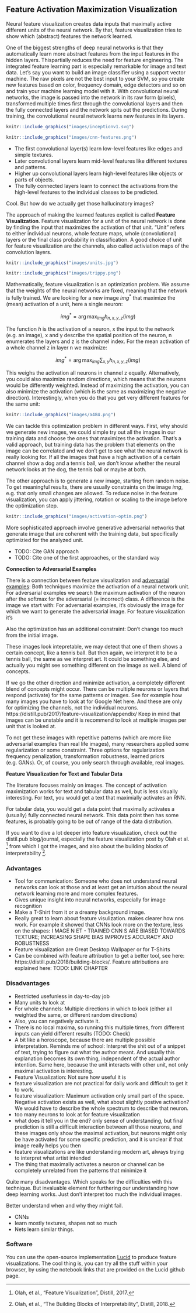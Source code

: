<!--
Some literature
- For feature attribution: http://blog.qure.ai/notes/deep-learning-visualization-gradient-based-methods
- http://blog.qure.ai/notes/visualizing_deep_learning
-->
## Feature Activation Maximization Visualization {#feature-visualization}

Neural feature visualization creates data inputs that maximally active different units of the neural network.
By that, feature visualization tries to show which (abstract) features the network learned.

<!-- Background: Why feature visualization -->
One of the biggest strengths of deep neural networks is that they automatically learn more abstract features from the input features in the hidden layers.
Thispartially reduces the need for feature engineering.
The integrated feature learning part is especially remarkable for image and text data.
Let's say you want to build an image classifier using a support vector machine.
The raw pixels are not the best input to your SVM, so you create new features based on color, frequency domain, edge detectors and so on and train your machine learning model with it.
With convolutional neural networks, the image is passed into the network in its raw form (pixels), transformed multiple times first through the convolutional layers and then the fully connected layers and the network spits out the predictions.
During training, the convolutional neural network learns new features in its layers.

```r
knitr::include_graphics("images/inceptionv1.svg")
```
```r
knitr::include_graphics("images/cnn-features.png")
```

- The first convolutional layer(s) learn low-level features like edges and simple textures.
- Later convolutional layers learn mid-level features like different textures and patterns.
- Higher up convolutional layers learn high-level features like objects or parts of objects.
- The fully connected layers learn to connect the activations from the high-level features to the individual classes to be predicted.

Cool.
But how do we actually get those hallucinatory images?

<!-- Feature Visualization explained-->
The approach of making the learned features explicit is called **Feature Visualization**.
Feature visualization for a unit of the neural network is done by finding the input that maximizes the activation of that unit.
"Unit" refers to either individual neurons, whole feature maps, whole (convolutional) layers or the final class probability in classification.
A good choice of unit for feature visualization are the channels, also called activiation maps of the convolution layers.

```r
knitr::include_graphics("images/units.jpg")
```


```r
knitr::include_graphics("images/trippy.png")
```

Mathematically, feature visualization is an optimization problem.
We assume that the weights of the neural networks are fixed, meaning that the network is fully trained.
We are looking for a new image $img^*$ that maximize the (mean) activation of a unit, here a single neuron:

$$img^*=\arg\max_{img}h_{n,x,y,z}(img)$$

The function $h$ is the activation of a neuron, x the input to the network (e.g. an image), x and y describe the spatial position of the neuron, n enumerates the layers and z is the channel index.
For the mean activation of a whole channel z in layer n we maximize:

$$img^*=\arg\max_{img}\sum_{x,y}h_{n,x,y,z}(img)$$

This weighs the activation all neurons in channel z equally.
Alternatively, you could also maximize random directions, which means that the neurons would be differently weighted.
Instead of maximizing the activation, you can also minimize the activation (which is the same as maximizing the negative direction).
Interestingly, when you do that you get very different features for the same unit:

```{r``{r pos-neg, fig.cap="Positive (left) and negative (right) activation of Inception V1 neuron 484 from layer mixed4d pre relu. While the neuron is maximally activated by wheels, something weird (which seems to have eyes) brings a negative activation. Code: https://colab.research.google.com/github/tensorflow/lucid/blob/master/notebooks/feature-visualization/negative_neurons.ipynb", out.width=800}
knitr::include_graphics("images/a484.png")
```

We can tackle this optimization problem in different ways.
First, why should we generate new images, we could simple try out all the images in our training data and choose the ones that maximizes the activation.
That's a valid approach, but training data has the problem that elements on the image can be correlated and we don't get to see what the neural network is really looking for.
If all the images that have a high activation of a certain channel show a dog and a tennis ball, we don't know whether the neural network looks at the dog, the tennis ball or maybe at both.

The other approach is to generate a new image, starting from random noise.
To get meaningful results, there are usually constraints on the image *img*, e.g. that only small changes are allowed.
To reduce noise in the feature visualization, you can apply jittering, rotation or scaling to the image before the optimization step.

```{r``{r activation-optim, fig.cap="Iterative optimization from random image to maximizing activation. Olah, et al. 2017 (CC-BY 4.0) https://distill.pub/2017/feature-visualization/.", out.width=800}
knitr::include_graphics("images/activation-optim.png")
```
More sophisticated approach involve generative adversarial networks that generate image that are coherent with the training data, but specifically optimizied for the analyzed unit.

- TODO: Cite GAN approach
- TODO: Cite one of the first approaches, or the standard way

<!-- Google DeepDream 
Google DeepDream takes an image, extracts the activation from one and adds it to the image.
Start with an image, feed it to a pretrained nn, choose a layer.
During the forward pass until the chosen layer, extract the gradients.
We want to maximize for the given image the activation of the chosen layer, so we add the gradient to the image.
A few techniques like Gaussian blurring are applied to improve the resulting images.
-->


**Connection to Adversarial Examples**

<!-- Connection to Adversarial Examples -->
There is a connection between feature visualization and [adversarial examples](#adversarial):
Both techniques maximize the activation of a neural network unit.
For adversarial examples we search the maximum activation of the neuron after the softmax for the adversarial (= incorrect) class.
A difference is the image we start with:
For adversarial examples, it's obviously the image for which we want to generate the adversarial image.
For feature visualization it's 

Also the optimization has an additional constraint: Don't change too much from the initial image.
<!--
**Why not visualize the weights?**

An alternative would be to simply visualize the weights, e.g. the weights that are learned in convolutional layer by CNNs.
This could also tell us whether it looks for edges or not.
But for more complex concepts it does not help us and it is more helpful to look at images that maximize some activation.
I just explained feature visualization via looking at the activation of units of the network for certain inputs.
The other option would be to visualize the weights directly.
Why don't we simply print out or visualize the learned weights?
Well, there are often millions of them, interacting in non-linear ways with each other.
It does not scale.
Also it is not on the same space as the feature input.
It is more difficult what the weights really mean and more intuitive to understand what input maximizes the activation of certain neurons in the neural network.
-->


<!-- How useful are they? -->
These images look intepretable, we may detect that one of them shows a certain concept, like a tennis ball. 
But then again, we interpret it to be a tennis ball, the same as we interpret art.
It could be something else, and actually you might see something different on the image as well.
A blend of concepts.

If we go the other direction and minimize activation, a completely different blend of concepts might occur.
There can be multiple neurons or layers that respond (activate) for the same patterns or images.
See for example how many images you have to look at for Google Net here.
And these are only for optimizing the channels, not the individual neurons.
https://distill.pub/2017/feature-visualization/appendix/
Keep in mind that images can be unstable and it is recommend to look at multiple images per unit that is looked at.

To not get these images with repetitive patterns (which are more like adversarial examples than real life images), many researchers applied some regularization or some constraint.
Three options for regularization frequency penalization, transformation robustness, learned priors (e.g. GANs).
Or, of course, you only search through available, real images.



**Feature Visualization for Text and Tabular Data**

The literature focuses mainly on images.
The concept of activation maximization works for text and tabular data as well, but is less visually interesting.
For text, you would get a text that maximially activates an RNN.

For tabular data, you would get a data point that maximally activates a (usually) fully connected neural network.
This data point then has some features, is probably going to be out of range of the data distribution.


If you want to dive a lot deeper into feature visualization, check out the distil.pub blog/journal, especially the feature visualization post by Olah et al. [^distill-fv] from which I got the images, and also about the building blocks of interpretability [^distill-blocks].

### Advantages
- Tool for communication: Someone who does not understand neural networks can look at those and at least get an intuition about the neural network learning more and more complex features.
- Gives unique insight into neural networks, especially for image recognition
- Make a T-Shirt from it or a dreamy background image.
- Really great to learn about feature visulization. makes clearer how nns work. For example it showed that CNNs look more on the texture, less on the shapes: I MAGE N ET - TRAINED CNN S ARE BIASED TOWARDS TEXTURE; INCREASING SHAPE BIAS IMPROVES  ACCURACY AND ROBUSTNESS
- Feature visualization are Great Desktop Wallpaper or for T-Shirts
- Can be combined with feature attribution to get a better tool, see here: https://distill.pub/2018/building-blocks/.
Feature attributions are explained here: TODO: LINK CHAPTER

### Disadvantages
- Restricted usefunless in day-to-day job
- Many units to look at
- For whole channels: Multiple directions in which to look (either all weighted the same, or different random directions)
- Also, you can negatively activate it.
- There is no local maxima, so running this multiple times, from different inputs can yield different results (TODO: Check)
- A bit like a horoscope, because there are multiple possible interpretation.
  Reminds me of school: Interpret the shit out of a snippet of text, trying to figure out what the author meant.
  And usually this explanation becomes its own thing, independent of the actual author intention.
  Same here, because the unit interacts with other unit, not only maximal activation is interesting.
- Feature Visualization: Not sure how useful it is
- feature visualization are not practical for daily work and difficult to get it to work.
- feature visualization: Maximum activation only small part of the space. 
  Negative activation exists as well, what about slightly postive activation? 
  We would have to describe the whole spectrum to describe that neuron.
- too many neurons to look at for feature visualization
- what does it tell you in the end? only sense of understanding, but final prediction is still a difficult interaction between all those neurons, and these images only show the maximal activation, but neurons might only be have activated for some specific prediction, and it is unclear if that image really helps you then
- feature visualizations are like understanding modern art, always trying to interpret what artist intended
- The thing that maximally activates a neuron or channel can be completely unrelated from the patterns that minimize it


Quite many disadvantages.
Which speaks for the difficulties with this technique.
But invaluable element for furthering our understanding how deep learning works.
Just don't interpret too much the individual images.

Better understand when and why they might fail.

- CNNs
 - learn mostly textures, shapes not so much
 - Nets learn similar things. 


### Software

You can use the open-source implementation [Lucid](https://github.com/tensorflow/lucid) to produce feature visualizations.
The cool thing is, you can try all the stuff within your browser, by using the notebook links that are provided on the Lucid github page.


[^imagenet]: Olga Russakovsky*, Jia Deng*, Hao Su, Jonathan Krause, Sanjeev Satheesh, Sean Ma, Zhiheng Huang, Andrej Karpathy, Aditya Khosla, Michael Bernstein, Alexander C. Berg and Li Fei-Fei. (* = equal contribution) ImageNet Large Scale Visual Recognition Challenge. IJCV, 2015


[^distill-fv]: Olah, et al., "Feature Visualization", Distill, 2017.

[^distill-blocks]: Olah, et al., "The Building Blocks of Interpretability", Distill, 2018.

[^visual-survey-frontier]: Hohman, Fred Matthew, et al. "Visual analytics in deep learning: An interrogative survey for the next frontiers." IEEE transactions on visualization and computer graphics (2018).
 
[^visual-survey]: Zhang, Quan-shi, and Song-Chun Zhu. "Visual interpretability for deep learning: a survey." Frontiers of Information Technology & Electronic Engineering 19.1 (2018): 27-39.


